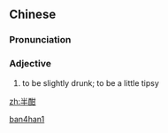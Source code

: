 ==Chinese==
{{zh-forms}}

===Pronunciation===
{{zh-pron
|m=bànhān
|c=bun3 ham4
|cat=a
}}

===Adjective===
{{zh-adj}}

# {{lb|zh|archaic}} to be slightly drunk; to be a little tipsy

[[Category:Mandarin archaic terms|ban4han1]]

[[zh:半酣]]